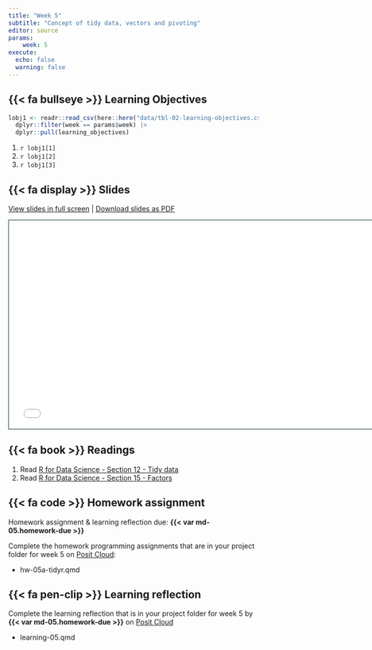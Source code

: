 ```yaml
---
title: "Week 5"
subtitle: "Concept of tidy data, vectors and pivoting"
editor: source
params:
    week: 5
execute: 
  echo: false
  warning: false
---
```



## {{< fa bullseye >}} Learning Objectives

```r

lobj1 <- readr::read_csv(here::here("data/tbl-02-learning-objectives.csv")) |> 
  dplyr::filter(week == params$week) |>
  dplyr::pull(learning_objectives)

```

1. `r lobj1[1]`
2. `r lobj1[2]`
3. `r lobj1[3]`

## {{< fa display >}} Slides

[View slides in full screen](../slides/lec-04-tidy-data.html) | [Download slides as PDF]({{< var course.github-org >}}/website/raw/main/slides/lec-04-tidy-data.pdf)

```{=html}
<iframe class="slide-deck" src="../slides/lec-04-tidy-data.html" height="420" width="747" style="border: 1px solid #123233;"></iframe>
```

## {{< fa book >}} Readings

1. Read [R for Data Science - Section 12 - Tidy data](https://r4ds.had.co.nz/tidy-data.html)  
2. Read [R for Data Science - Section 15 - Factors](https://r4ds.had.co.nz/factors.html#factors)  

## {{< fa code >}} Homework assignment 

Homework assignment & learning reflection due: [**{{< var md-05.homework-due >}}**]{.highlight-yellow}

Complete the homework programming assignments that are in your project folder for week 5 on [Posit Cloud]({{< var platforms.posit-cloud >}}content/all):

- hw-05a-tidyr.qmd 

## {{< fa pen-clip >}} Learning reflection

Complete the learning reflection that is in your project folder for week 5 by [**{{< var md-05.homework-due >}}**]{.highlight-yellow} on [Posit Cloud]({{< var platforms.posit-cloud >}}content/all) 

- learning-05.qmd
